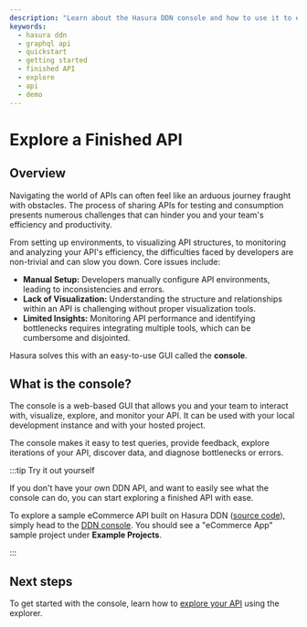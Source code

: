 ```yaml
---
description: "Learn about the Hasura DDN console and how to use it to explore a finished API."
keywords:
  - hasura ddn
  - graphql api
  - quickstart
  - getting started
  - finished API
  - explore
  - api
  - demo
---
```



# Explore a Finished API

## Overview

Navigating the world of APIs can often feel like an arduous journey fraught with obstacles. The process of sharing APIs
for testing and consumption presents numerous challenges that can hinder you and your team's efficiency and
productivity.

From setting up environments, to visualizing API structures, to monitoring and analyzing your API's efficiency, the
difficulties faced by developers are non-trivial and can slow you down. Core issues include:

- **Manual Setup:** Developers manually configure API environments, leading to inconsistencies and errors.
- **Lack of Visualization:** Understanding the structure and relationships within an API is challenging without proper
  visualization tools.
- **Limited Insights:** Monitoring API performance and identifying bottlenecks requires integrating multiple tools,
  which can be cumbersome and disjointed.

Hasura solves this with an easy-to-use GUI called the **console**.

## What is the console?

The console is a web-based GUI that allows you and your team to interact with, visualize, explore, and monitor your API.
It can be used with your local development instance and with your hosted project.

<Thumbnail src="/img/get-started/console-overview.png" alt="Overview of the console" width="1000px" />

The console makes it easy to test queries, provide feedback, explore iterations of your API, discover data, and diagnose
bottlenecks or errors.

:::tip Try it out yourself

If you don't have your own DDN API, and want to easily see what the console can do, you can start exploring a finished
API with ease.

To explore a sample eCommerce API built on Hasura DDN ([source code](https://github.com/hasura/ddn-sample-app)), simply
head to the [DDN console](https://console.hasura.io/projects). You should see a "eCommerce App" sample project under
**Example Projects**.

:::

## Next steps

To get started with the console, learn how to [explore your API](/getting-started/explore/explore-your-api.mdx) using
the explorer.
